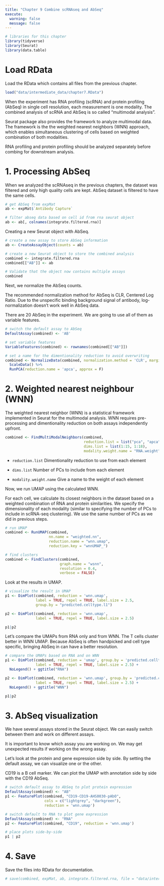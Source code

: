 ```yaml
---
title: "Chapter 9 Combine scRNAseq and AbSeq"
execute:
  warning: false
  message: false
---
```


```r
# libraries for this chapter
library(tidyverse)
library(Seurat)
library(data.table)
```

# Load RData

Load the RData which contains all files from the previous chapter.

```r
load("data/intermediate_data/chapter7.RData")
```

When the experiment has RNA profiling (scRNA) and protein profiling (AbSeq) in single cell resolution, each measurement is one modality. The combined analysis of scRNA and AbSeq is so called "multimodal analysis".

Seurat package also provides the framework to analyze multimodal data. The framework is the the weighted nearest neighbors (WNN) approach, which enables simultaneous clustering of cells based on weighted combination of both modalities.

::: callout-note
RNA profiling and protein profiling should be analyzed separately before combing for downstream analysis.
:::

# 1. Processing AbSeq

When we analyzed the scRNAseq in the previous chapters, the dataset was filtered and only high quality cells are kept. AbSeq dataset is filtered to have the same cells.

```r
# get AbSeq from expMat
ab <- expMat$`Antibody Capture`

# filter abseq data based on cell id from rna seurat object
ab <- ab[, colnames(integrate.filtered.rna)]
```

Creating a new Seurat object with AbSeq.

```r
# create a new assay to store AbSeq information
ab <- CreateAssayObject(counts = ab)

# create a new Seurat object to store the combined analysis
combined <- integrate.filtered.rna
combined[["AB"]] <- ab

# Validate that the object now contains multiple assays
combined
```

Next, we normalize the AbSeq counts.

The recommended normalization method for AbSeq is CLR, Centered Log Ratio. Due to the unspecific binding background signal of antibody, log-normalization doesn't work well in AbSeq data.

There are 20 AbSeq in the experiment. We are going to use all of them as variable features.

```r
# switch the default assay to AbSeq
DefaultAssay(combined) <- 'AB'

# set variable features
VariableFeatures(combined) <- rownames(combined[["AB"]])

# set a name for the dimentionality reduction to avoid overwriting
combined <- NormalizeData(combined, normalization.method = 'CLR', margin = 2) %>% 
  ScaleData() %>% 
  RunPCA(reduction.name = 'apca', approx = F)
```

# 2. Weighted nearest neighbour (WNN)

The weighted nearest neighbor (WNN) is a statistical framework implemented in Seurat for the multimodal analysis. WNN requires pre-processing and dimentionality reduction on both assays independently upfront.

```r
combined <- FindMultiModalNeighbors(combined, 
                                    reduction.list = list("pca", "apca"), 
                                    dims.list = list(1:15, 1:18), 
                                    modality.weight.name = "RNA.weight")
```

-   `reduction.list` Dimentionality reduction to use from each element

-   `dims.list` Number of PCs to include from each element

-   `modality.weight.name` Give a name to the weight of each element

Now, we run UMAP using the calculated WNN.

For each cell, we calculate its closest neighbors in the dataset based on a weighted combination of RNA and protein similarities. We specify the dimensionality of each modality (similar to specifying the number of PCs to include in scRNA-seq clustering). We use the same number of PCs as we did in previous steps.

```r
# run UMAP
combined <- RunUMAP(combined, 
                    nn.name = "weighted.nn", 
                    reduction.name = "wnn.umap", 
                    reduction.key = "wnnUMAP_")

# find clusters
combined <- FindClusters(combined, 
                         graph.name = "wsnn", 
                         resolution = 0.4, 
                         verbose = FALSE)
```

Look at the results in UMAP.

```r
# visualize the result in UMAP
p1 <- DimPlot(combined, reduction = 'wnn.umap', 
              label = TRUE, repel = TRUE, label.size = 2.5, 
              group.by = "predicted.celltype.l1")

p2 <- DimPlot(combined, reduction = 'wnn.umap', 
              label = TRUE, repel = TRUE, label.size = 2.5)

p1|p2
```

Let's compare the UMAPs from RNA only and from WNN. The T cells cluster better in WNN UMAP. Because AbSeq is often handpicked and cell type specific, bringing AbSeq in can have a better resolution.

```r
# compare the UMAPs based on RNA and on WNN
p1 <- DimPlot(combined, reduction = 'umap', group.by = 'predicted.celltype.l1', 
              label = TRUE, repel = TRUE, label.size = 2.5) + 
  NoLegend() + ggtitle("RNA")

p2 <- DimPlot(combined, reduction = 'wnn.umap', group.by = 'predicted.celltype.l1', 
              label = TRUE, repel = TRUE, label.size = 2.5) + 
  NoLegend() + ggtitle("WNN")

p1|p2
```

# 3. AbSeq visualization

We have several assays stored in the Seurat object. We can easily switch between them and work on different assays.

::: callout-important
It is important to know which assay you are working on. We may get unexpected results if working on the wrong assay.
:::

Let's look at the protein and gene expression side by side. By setting the default assay, we can visualize one or the other.

CD19 is a B cell marker. We can plot the UMAP with annotation side by side with the CD19 AbSeq.

```r
# switch default assay to AbSeq to plot protein expression
DefaultAssay(combined) <- "AB"
p1 <- FeaturePlot(combined, "CD19-CD19-AHS0030-pAbO", 
                  cols = c("lightgrey", "darkgreen"), 
                  reduction = 'wnn.umap')

# switch default to RNA to plot gene expression
DefaultAssay(combined) <- "RNA"
p2 <- FeaturePlot(combined, "CD19", reduction = 'wnn.umap')

# place plots side-by-side
p1 | p2
```

# 4. Save

Save the files into RData for documentation.

```r
# save(combined, expMat, ab, integrate.filtered.rna, file = "data/intermediate_data/chapter9.RData")
```
